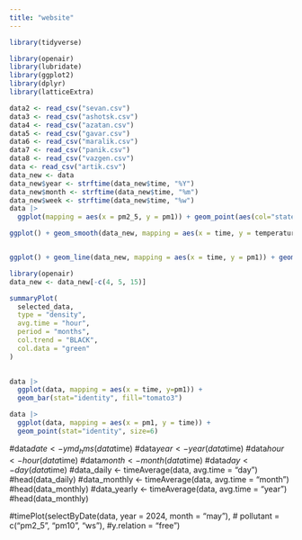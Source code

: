 ```yaml
---
title: "website"
---
```




```r
library(tidyverse)

library(openair)
library(lubridate)
library(ggplot2)
library(dplyr)
library(latticeExtra)

```

```r
data2 <- read_csv("sevan.csv")
data3 <- read_csv("ashotsk.csv")
data4 <- read_csv("azatan.csv")
data5 <- read_csv("gavar.csv")
data6 <- read_csv("maralik.csv")
data7 <- read_csv("panik.csv")
data8 <- read_csv("vazgen.csv")
data <- read_csv("artik.csv")
data_new <- data
data_new$year <- strftime(data_new$time, "%Y")
data_new$month <- strftime(data_new$time, "%m")
data_new$week <- strftime(data_new$time, "%w")
data |>
  ggplot(mapping = aes(x = pm2_5, y = pm1)) + geom_point(aes(col="state", size="popdensity")) + geom_smooth(method="loess", se=F) 

ggplot() + geom_smooth(data_new, mapping = aes(x = time, y = temperature)) + geom_smooth(data2, mapping = aes(x = time, y = temperature)) + geom_smooth(data3, mapping = aes(x = time, y = temperature)) +geom_smooth(data4, mapping = aes(x = time, y = temperature)) + geom_smooth(data5, mapping = aes(x = time, y = temperature)) + geom_smooth(data6, mapping = aes(x = time, y = temperature)) + geom_smooth(data7, mapping = aes(x = time, y = temperature)) + geom_smooth(data8, mapping = aes(x = time, y = temperature), color = "orange")


ggplot() + geom_line(data_new, mapping = aes(x = time, y = pm1)) + geom_line(data2, mapping = aes(x = time, y = pm1)) + geom_line(data3, mapping = aes(x = time, y = pm1)) +geom_line(data4, mapping = aes(x = time, y = pm1)) + geom_line(data5, mapping = aes(x = time, y = pm1)) + geom_line(data6, mapping = aes(x = time, y = pm1)) + geom_line(data7, mapping = aes(x = time, y = pm1)) + geom_line(data8, mapping = aes(x = time, y = pm1), color = "orange")


```


```r
library(openair)
data_new <- data_new[-c(4, 5, 15)]

summaryPlot(
  selected_data,
  type = "density",
  avg.time = "hour",
  period = "months",
  col.trend = "BLACK",
  col.data = "green"
)
   
```


```r
data |>
  ggplot(data, mapping = aes(x = time, y=pm1)) + 
  geom_bar(stat="identity", fill="tomato3")

```

```r
data |>
  ggplot(data, mapping = aes(x = pm1, y = time)) + 
  geom_point(stat="identity", size=6) 
```





#data$date <- ymd_hms(data$time)
#data$year <- year(data$time)
#data$hour <- hour(data$time)
#data$month <- month(data$time)
#data$day <- day(data$time)
#data_daily <- timeAverage(data, avg.time = "day")
#head(data_daily)
#data_monthly <- timeAverage(data, avg.time = "month")
#head(data_monthly)
#data_yearly <- timeAverage(data, avg.time = "year")
#head(data_monthly)


#timePlot(selectByDate(data, year = 2024, month = "may"),
#         pollutant = c("pm2_5", "pm10", "ws"),
#y.relation = "free")





















